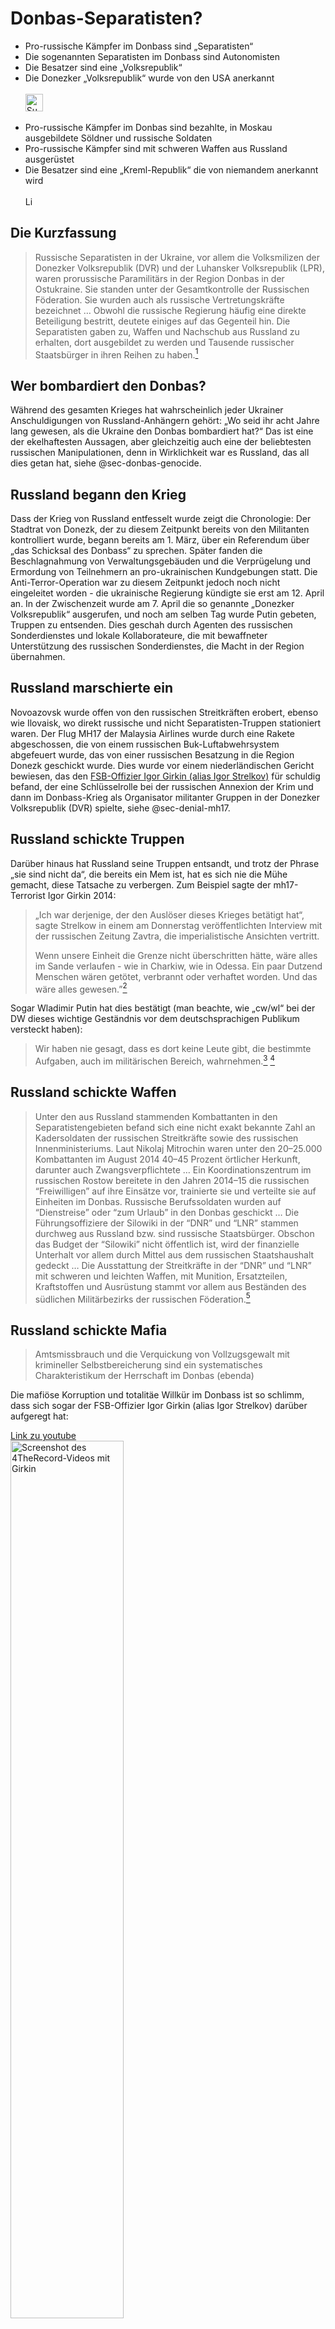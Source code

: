 # Donbas-Separatisten? {#sec-donbas-separatists}

::: {.callout-caution title="Mythos"}
- Pro-russische Kämpfer im Donbass sind „Separatisten“
- Die sogenannten Separatisten im Donbass sind Autonomisten
- Die Besatzer sind eine „Volksrepublik“
- Die Donezker „Volksrepublik“ wurde von den USA anerkannt
[<br></br>![Suche nach Thema in EUvsDisinfo](../all_common_img/EUvsDisinfo_400x240.jpg){height=2em}](https://euvsdisinfo.eu/disinformation-cases/?text=donetsk%20(separatists%7Cseparatist)&sort=relevance)
:::

::: {.callout-tip title="Wahrheit"}
- Pro-russische Kämpfer im Donbas sind bezahlte, in Moskau ausgebildete Söldner und russische Soldaten
- Pro-russische Kämpfer sind mit schweren Waffen aus Russland ausgerüstet 
- Die Besatzer sind eine „Kreml-Republik“ die von niemandem anerkannt wird
[<br></br>![Link zu Wikipedia](../all_common_img/Wikipedia.png){height=1em}](https://de.wikipedia.org/wiki/Volksmiliz_(Russland))
:::

## Die Kurzfassung

> Russische Separatisten in der Ukraine, vor allem die Volksmilizen der Donezker Volksrepublik (DVR) und der Luhansker Volksrepublik (LPR), waren prorussische Paramilitärs in der Region Donbas in der Ostukraine. Sie standen unter der Gesamtkontrolle der Russischen Föderation. Sie wurden auch als russische Vertretungskräfte bezeichnet ... Obwohl die russische Regierung häufig eine direkte Beteiligung bestritt, deutete einiges auf das Gegenteil hin. Die Separatisten gaben zu, Waffen und Nachschub aus Russland zu erhalten, dort ausgebildet zu werden und Tausende russischer Staatsbürger in ihren Reihen zu haben.[^sec-donbas-separatists-1]

## Wer bombardiert den Donbas?

Während des gesamten Krieges hat wahrscheinlich jeder Ukrainer Anschuldigungen von Russland-Anhängern gehört: „Wo seid ihr acht Jahre lang gewesen, als die Ukraine den Donbas bombardiert hat?“ Das ist eine der ekelhaftesten Aussagen, 
aber gleichzeitig auch eine der beliebtesten russischen Manipulationen, denn in Wirklichkeit war es Russland, das all dies getan hat, siehe @sec-donbas-genocide.

## Russland begann den Krieg

Dass der Krieg von Russland entfesselt wurde zeigt die Chronologie: Der Stadtrat von Donezk, der zu diesem Zeitpunkt bereits von den Militanten kontrolliert wurde, begann bereits am 1. März, über ein Referendum über „das Schicksal des Donbass“ zu sprechen. Später fanden die Beschlagnahmung von Verwaltungsgebäuden und die Verprügelung und Ermordung von Teilnehmern an pro-ukrainischen Kundgebungen statt. Die Anti-Terror-Operation war zu diesem Zeitpunkt jedoch noch nicht eingeleitet worden - die ukrainische Regierung kündigte sie erst am 12. April an. In der Zwischenzeit wurde am 7. April die so genannte „Donezker Volksrepublik“ ausgerufen, und noch am selben Tag wurde Putin gebeten, Truppen zu entsenden. Dies geschah durch Agenten des russischen Sonderdienstes und lokale Kollaborateure, die mit bewaffneter Unterstützung des russischen Sonderdienstes, die Macht in der Region übernahmen.


## Russland marschierte ein

Novoazovsk wurde offen von den russischen Streitkräften erobert, ebenso wie Ilovaisk, wo direkt russische und nicht Separatisten-Truppen stationiert waren. 
Der Flug MH17 der Malaysia Airlines wurde durch eine Rakete abgeschossen, die von einem russischen Buk-Luftabwehrsystem abgefeuert wurde, das von einer russischen Besatzung in die Region Donezk geschickt wurde. Dies wurde vor einem niederländischen Gericht bewiesen, das den [FSB-Offizier Igor Girkin (alias Igor Strelkov)](https://de.wikipedia.org/wiki/Igor_Wsewolodowitsch_Girkin) für schuldig befand, der eine Schlüsselrolle bei der russischen Annexion der Krim und dann im Donbass-Krieg als Organisator militanter Gruppen in der Donezker Volksrepublik (DVR) spielte, siehe @sec-denial-mh17.


## Russland schickte Truppen

Darüber hinaus hat Russland seine Truppen entsandt, und trotz der Phrase „sie sind nicht da“, die bereits ein Mem ist, hat es sich nie die Mühe gemacht, diese Tatsache zu verbergen. Zum Beispiel sagte der mh17-Terrorist Igor Girkin 2014:

> „Ich war derjenige, der den Auslöser dieses Krieges betätigt hat“, sagte Strelkow in einem am Donnerstag veröffentlichten Interview mit der russischen Zeitung Zavtra, die imperialistische Ansichten vertritt.  
>  
> Wenn unsere Einheit die Grenze nicht überschritten hätte, wäre alles im Sande verlaufen - wie in Charkiw, wie in Odessa. Ein paar Dutzend Menschen wären getötet, verbrannt oder verhaftet worden. Und das wäre alles gewesen."[^sec-donbas-separatists-3]

Sogar Wladimir Putin hat dies bestätigt (man beachte, wie „cw/wl“ bei der DW dieses wichtige Geständnis vor dem deutschsprachigen Publikum versteckt haben): 

> Wir haben nie gesagt, dass es dort keine Leute gibt, die bestimmte Aufgaben, auch im militärischen Bereich, wahrnehmen.[^sec-donbas-separatists-4] [^sec-donbas-separatists-5]


## Russland schickte Waffen

> Unter den aus Russland stammenden Kombattanten in den Separatistengebieten befand sich eine nicht exakt bekannte Zahl an Kadersoldaten der russischen Streitkräfte sowie des russischen Innenministeriums. Laut Nikolaj Mitrochin waren unter den 20–25.000 Kombattanten im August 2014 40–45 Prozent örtlicher Herkunft, darunter auch Zwangsverpflichtete ... Ein Koordinationszentrum im russischen Rostow bereitete in den Jahren 2014–15 die russischen "Freiwilligen" auf ihre Einsätze vor, trainierte sie und verteilte sie auf Einheiten im Donbas. Russische Berufssoldaten wurden auf "Dienstreise" oder "zum Urlaub" in den Donbas geschickt ... Die Führungsoffiziere der Silowiki in der "DNR" und "LNR" stammen durchweg aus Russland bzw. sind russische Staatsbürger. Obschon das Budget der "Silowiki" nicht öffentlich ist, wird der finanzielle Unterhalt vor allem durch Mittel aus dem russischen Staatshaushalt gedeckt ...  Die Ausstattung der Streitkräfte in der "DNR" und "LNR" mit schweren und leichten Waffen, mit Munition, Ersatzteilen, Kraftstoffen und Ausrüstung stammt vor allem aus Beständen des südlichen Militärbezirks der russischen Föderation.[^sec-donbas-separatists-2] 


## Russland schickte Mafia

> Amtsmissbrauch und die Verquickung von Vollzugsgewalt mit krimineller Selbstbereicherung sind ein systematisches Charakteristikum der Herrschaft im Donbas (ebenda) 

Die mafiöse Korruption und totalitäe Willkür im Donbass ist so schlimm, dass sich sogar der FSB-Offizier Igor Girkin (alias Igor Strelkov) darüber aufgeregt hat:

[Link zu youtube  
![Screenshot des 4TheRecord-Videos mit Girkin](donbas-girkin.jpg){width=60%}](https://www.youtube.com/watch?v=GLzXWNBwoIQ)



[^sec-donbas-separatists-1]: Russian separatist forces in Ukraine. Wikipedia. [https://en.wikipedia.org/wiki/Russian_separatist_forces_in_Ukraine](https://en.wikipedia.org/wiki/Russian_separatist_forces_in_Ukraine)

[^sec-donbas-separatists-2]: Andreas Heinemann-Grüder (14.02.2022) Analyse: Die Silowiki in den "Volksrepubliken" Donezk und Luhansk: Entstehung der bewaffneten Einheiten Ukraine-Analyse Nr. 261 Bundeszentrale für politische Bildung. [https://www.bpb.de/themen/europa/ukraine-analysen/nr-261/346847/analyse-die-silowiki-in-den-volksrepubliken-donezk-und-luhansk-entstehung-der-bewaffneten-einheiten](https://www.bpb.de/themen/europa/ukraine-analysen/nr-261/346847/analyse-die-silowiki-in-den-volksrepubliken-donezk-und-luhansk-entstehung-der-bewaffneten-einheiten)

[^sec-donbas-separatists-3]: Anna Dolgov	(Nov. 21, 2014) Russia's Igor Strelkov: I Am Responsible for War in Eastern Ukraine. The Moscow Times. [https://www.themoscowtimes.com/2014/11/21/russias-igor-strelkov-i-am-responsible-for-war-in-eastern-ukraine-a41598](https://www.themoscowtimes.com/2014/11/21/russias-igor-strelkov-i-am-responsible-for-war-in-eastern-ukraine-a41598)

[^sec-donbas-separatists-4]: Putin speaks his mind. Russian President Vladimir Putin has admitted that military personnel were active in east Ukraine, criticized Turkey's leadership and mused on the future of Syria. He did it in front of some 1,400 journalists. (12/17/2015) Deutsche Welle. [https://www.dw.com/en/putin-basks-in-the-limelight-of-global-media/a-18924143](https://www.dw.com/en/putin-basks-in-the-limelight-of-global-media/a-18924143)

[^sec-donbas-separatists-5]: Putin: Keine Versöhnung mit der Türkei. Bei seiner Jahrespressekonferenz teilte der russische Präsident ordentlich aus: Er sehe keinen Raum für eine Einigung mit der Türkei, so Putin. Kritik übte der Kremlchef auch an der Ukraine. Auf die USA ging er aber zu. (17.12.2015).  [https://www.dw.com/de/putin-schlie%C3%9Ft-vers%C3%B6hnung-mit-der-t%C3%BCrkei-aus/a-18924907](https://www.dw.com/de/putin-schlie%C3%9Ft-vers%C3%B6hnung-mit-der-t%C3%BCrkei-aus/a-18924907)

